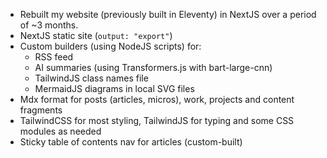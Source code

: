 - Rebuilt my website (previously built in Eleventy) in NextJS over a period of ~3 months.
- NextJS static site (`output: "export"`) 
- Custom builders (using NodeJS scripts) for:
  - RSS feed
  - AI summaries (using Transformers.js with bart-large-cnn)
  - TailwindJS class names file
  - MermaidJS diagrams in local SVG files
- Mdx format for posts (articles, micros), work, projects and content fragments
- TailwindCSS for most styling, TailwindJS for typing and some CSS modules as needed
- Sticky table of contents nav for articles (custom-built)